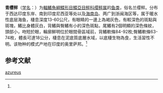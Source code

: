 {{Speciesbox
| name = 青缨鲆
| status = NE
| status_system = IUCN3.1
| image = 
| genus = Crossorhombus
| species = azureus
| authority = (Alcock, 1889)<ref name='id8651'>{{cite web| url =http://www.bioinfo.cn/db05/BjdwSpecies.php?action=view&id=8651| title =青缨鲆| work =《中国动物物种编目数据库》| publisher =中国科学院微生物研究所| author =中国科学院动物研究所| accessdate =2009-04-16| deadurl =yes| archiveurl =https://web.archive.org/web/20160305014839/http://www.bioinfo.cn/db05/BjdwSpecies.php?action=view&id=8651| archivedate =2016-03-05}}</ref>
| synonyms = *''Rhomboidichthys azureus ,Alcock, 1889 ''
}}

'''青缨鲆'''（[[学名|学名]]：{{lang|la|''Crossorhombus azureus''}}）为[[輻鰭魚綱|輻鰭魚綱]][[鰈形目|鰈形目]][[鰈亞目|鰈亞目]][[鲆科|鲆科]][[缨鲆属|缨鲆属]]的[[鱼类|鱼类]]，俗名兰缨鲆。分布于西达印度东岸、南到印度尼西亚等处以及[[海南岛|海南岛]]、两广到浙闽海区等，属于暖水性底层海鱼，棲息深度13-60公尺，有眼睛的一邊上為褐灰色，有較深色的斑點與斑塊，鰭比身體灰白，背鰭與臀鰭有小的深色斑點，尾鰭有2個明顯的深色條紋，頭部小，吻短於眼，輪廓鮮明位於眼間骨區域前，背鰭軟條84-92枚;臀鰭軟條63-74枚，體長可達18公分，棲息在泥底質底層水域，以底棲生物為食，生活習性不明。该物种的模式产地在印度的奥里萨邦。<ref name='id8651'/>

== 参考文献 ==
{{reflist}}

{{Wikispecies|Crossorhombus azureus}}
{{Taxonbar|from=Q741914}}

[[Category:缨鲆属|azureus]]


{{鰈形目小作品}}